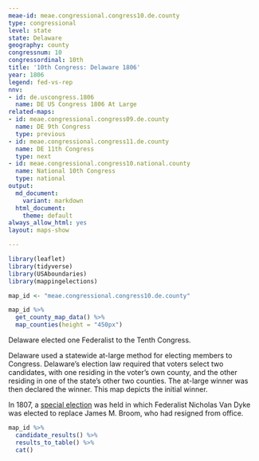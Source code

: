 ```yaml
---
meae-id: meae.congressional.congress10.de.county
type: congressional
level: state
state: Delaware
geography: county
congressnum: 10
congressordinal: 10th
title: '10th Congress: Delaware 1806'
year: 1806
legend: fed-vs-rep
nnv:
- id: de.uscongress.1806
  name: DE US Congress 1806 At Large
related-maps:
- id: meae.congressional.congress09.de.county
  name: DE 9th Congress
  type: previous
- id: meae.congressional.congress11.de.county
  name: DE 11th Congress
  type: next
- id: meae.congressional.congress10.national.county
  name: National 10th Congress
  type: national
output:
  md_document:
    variant: markdown
  html_document:
    theme: default
always_allow_html: yes
layout: maps-show

---
```


```r
library(leaflet)
library(tidyverse)
library(USAboundaries)
library(mappingelections)

map_id <- "meae.congressional.congress10.de.county"
```

<div class="map">

```r
map_id %>%
  get_county_map_data() %>%
  map_counties(height = "450px")
```

</div>

Delaware elected one Federalist to the Tenth Congress.

Delaware used a statewide at-large method for electing members to Congress. Delaware’s election law required that voters select two candidates, with one residing in the voter’s own county, and the other residing in one of the state's other two counties. The at-large winner was then declared the winner.  This map depicts the initial winner.

In 1807, a [special election](https://elections.lib.tufts.edu/catalog/tufts:de.uscongress.1807) was held in which Federalist Nicholas Van Dyke was elected to replace James M. Broom, who had resigned from office.

<div class="results-table">

```r
map_id %>%
  candidate_results() %>%
  results_to_table() %>%
  cat()
```

</div>
